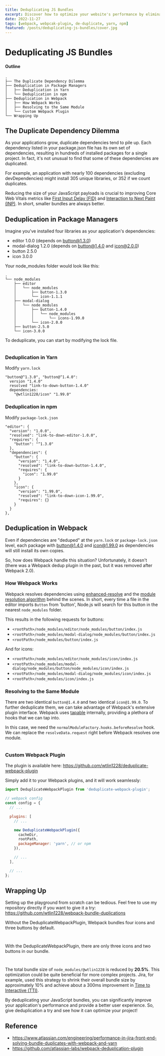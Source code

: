 ```yaml
---
title: Deduplicating JS Bundles
excerpt: Discover how to optimize your website's performance by eliminating redundant code from your JavaScript bundles, boosting loading speed, and enhancing user experience.
date: 2022-11-27
tags: [webpack, webpcak-plugin, de-duplicate, yarn, npm]
featured: /posts/deduplicating-js-bundles/cover.jpg
---
```



# Deduplicating JS Bundles

#### Outline

```text
.
├── The Duplicate Dependency Dilemma
├── Deduplication in Package Managers
│   ├── Deduplication in Yarn
│   └── Deduplication in npm
├── Deduplication in Webpack
│   ├── How Webpack Works
│   ├── Resolving to the Same Module
│   └── Custom Webpack Plugin
└── Wrapping Up
```

## The Duplicate Dependency Dilemma

As your applications grow, duplicate dependencies tend to pile up. Each dependency listed in your package.json file has its own set of dependencies, resulting in hundreds of installed packages for a single project. In fact, it's not unusual to find that some of these dependencies are duplicated.

For example, an application with nearly 100 dependencies (excluding devDependencies) might install 305 unique libraries, or 352 if we count duplicates.

Reducing the size of your JavaScript payloads is crucial to improving Core Web Vitals metrics like [First Input Delay (FID)](https://web.dev/fid/) and [Interaction to Next Paint (INP)](https://web.dev/inp/). In short, smaller bundles are always better.

## Deduplication in Package Managers

Imagine you've installed four libraries as your application's dependencies:

- editor 1.0.0 (depends on button@1.3.0)
- modal-dialog 1.2.0 (depends on button@1.4.0 and icon@2.0.0)
- button 2.5.0
- icon 3.0.0

Your node_modules folder would look like this:

```text
.
└── node_modules
    ├── editor
    │   └── node_modules
    │       ├── button-1.3.0
    │       └── icon-1.1.1
    ├── modal-dialog
    │   └── node_modules
    │       ├── button-1.4.0
    │       │   └── node_modules
    │       │       └── icons-1.99.0
    │       └── icon-2.0.0
    ├── button-2.5.0
    └── icon-3.0.0
```

To deduplicate, you can start by modifying the lock file.

<Image
  imgSrc="/posts/deduplicating-js-bundles/dependencies-1.png"
  imgAlt="deduplicating package manually"
/>

### Deduplication in Yarn

Modify `yarn.lock`

```text
"button@^1.3.0", "button@^1.4.0":
  version "1.4.0"
  resolved "link-to-down-button-1.4.0"
  dependencies:
    "@wtlin1228/icon" "1.99.0"
```

### Deduplication in npm

Modify `package-lock.json`

```
"editor": {
  "version": "1.0.0",
  "resolved": "link-to-down-editor-1.0.0",
  "requires": {
    "button": "^1.3.0"
  },
  "dependencies": {
    "button": {
      "version": "1.4.0",
      "resolved": "link-to-down-button-1.4.0",
      "requires": {
        "icon": "1.99.0"
      }
    },
    "icon": {
      "version": "1.99.0",
      "resolved": "link-to-down-icon-1.99.0",
      "requires": {}
    }
  }
},
```

## Deduplication in Webpack

Even if dependencies are "deduped" at the `yarn.lock` or `package-lock.json` level, each package with button@1.4.0 and icon@1.99.0 as dependencies will still install its own copies.

So, how does Webpack handle this situation? Unfortunately, it doesn't (there was a Webpack dedup plugin in the past, but it was removed after Webpack 2.0).

### How Webpack Works

Webpack resolves dependencies using [enhanced-resolve](https://github.com/webpack/enhanced-resolve) and the [module resolution algorithm](https://nodejs.org/api/modules.html) behind the scenes. In short, every time a file in the editor imports `Button` from 'button', Node.js will search for this button in the nearest `node_modules` folder.

This results in the following requests for buttons:

- `<rootPath>/node_modules/editor/node_modules/button/index.js`
- `<rootPath>/node_modules/modal-dialog/node_modules/button/index.js`
- `<rootPath>/node_modules/button/index.js`

And for icons:

- `<rootPath>/node_modules/editor/node_modules/icon/index.js`
- `<rootPath>/node_modules/modal-dialog/node_modules/button/node_modules/icon/index.js`
- `<rootPath>/node_modules/modal-dialog/node_modules/icon/index.js`
- `<rootPath>/node_modules/icon/index.js`

### Resolving to the Same Module

There are two identical `button@1.4.0` and two identical `icon@1.99.0`. To further deduplicate them, we can take advantage of Webpack's extensive plugin interface. Webpack uses [tapable](https://github.com/webpack/tapable) internally, providing a plethora of hooks that we can tap into.

In this case, we need the `normalModuleFactory.hooks.beforeResolve` hook. We can replace the `resolveData.request` right before Webpack resolves one module.

<Image
  imgSrc="/posts/deduplicating-js-bundles/webpack.png"
  imgAlt="inside workflow overview of webpack"
  inlineStyle="background-color: white;"
/>

### Custom Webpack Plugin

The plugin is available here: https://github.com/wtlin1228/deduplicate-webpack-plugin

Simply add it to your Webpack plugins, and it will work seamlessly:

```js
import DeduplicateWebpackPlugin from 'deduplicate-webpack-plugin';

// webpack config
const config = {
  // ...

  plugins: [
    // ...

    new DeduplicateWebpackPlugin({
      cacheDir,
      rootPath,
      packageManager: 'yarn', // or npm
    }),

    // ...
  ],

  // ...
};
```

## Wrapping Up

Setting up the playground from scratch can be tedious. Feel free to use my repository directly if you want to give it a try: https://github.com/wtlin1228/webpack-bundle-duplications

Without the DeduplicateWebpackPlugin, Webpack bundles four icons and three buttons by default.

<Image
  imgSrc="/posts/deduplicating-js-bundles/icon-bundle-duplications.png"
  imgAlt="icon bundle duplications"
/>

<Image
  imgSrc="/posts/deduplicating-js-bundles/button-bundle-duplications.png"
  imgAlt="button bundle duplications"
  inlineStyle="margin-top: 20px;"
/>

With the DeduplicateWebpackPlugin, there are only three icons and two buttons in our bundle.

<Image
  imgSrc="/posts/deduplicating-js-bundles/icon-bundle-deduplications.png"
  imgAlt="icon bundle de-duplications"
/>

<Image
  imgSrc="/posts/deduplicating-js-bundles/button-bundle-deduplications.png"
  imgAlt="button bundle de-duplications"
  inlineStyle="margin-top: 20px;"
/>

The total bundle size of `node_modules/@wtlin1228` is reduced by **20.5%**. This optimization could be quite beneficial for more complex projects. Jira, for example, used this strategy to shrink their overall bundle size by approximately 10% and achieve about a 300ms improvement in [Time to Interactive (TTI)](https://web.dev/tti/).

By deduplicating your JavaScript bundles, you can significantly improve your application's performance and provide a better user experience. So, give deduplication a try and see how it can optimize your project!

## Reference

- https://www.atlassian.com/engineering/performance-in-jira-front-end-solving-bundle-duplicates-with-webpack-and-yarn
- https://github.com/atlassian-labs/webpack-deduplication-plugin
